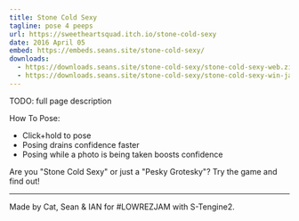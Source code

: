 ```yaml
---
title: Stone Cold Sexy
tagline: pose 4 peeps
url: https://sweetheartsquad.itch.io/stone-cold-sexy
date: 2016 April 05
embed: https://embeds.seans.site/stone-cold-sexy/
downloads:
  - https://downloads.seans.site/stone-cold-sexy/stone-cold-sexy-web.zip
  - https://downloads.seans.site/stone-cold-sexy/stone-cold-sexy-win-jam.zip
---
```


TODO: full page description



How To Pose:

- Click+hold to pose
- Posing drains confidence faster
- Posing while a photo is being taken boosts confidence

Are you "Stone Cold Sexy" or just a "Pesky Grotesky"? Try the game and find out!

---

Made by Cat, Sean & IAN for #LOWREZJAM with S-Tengine2.
